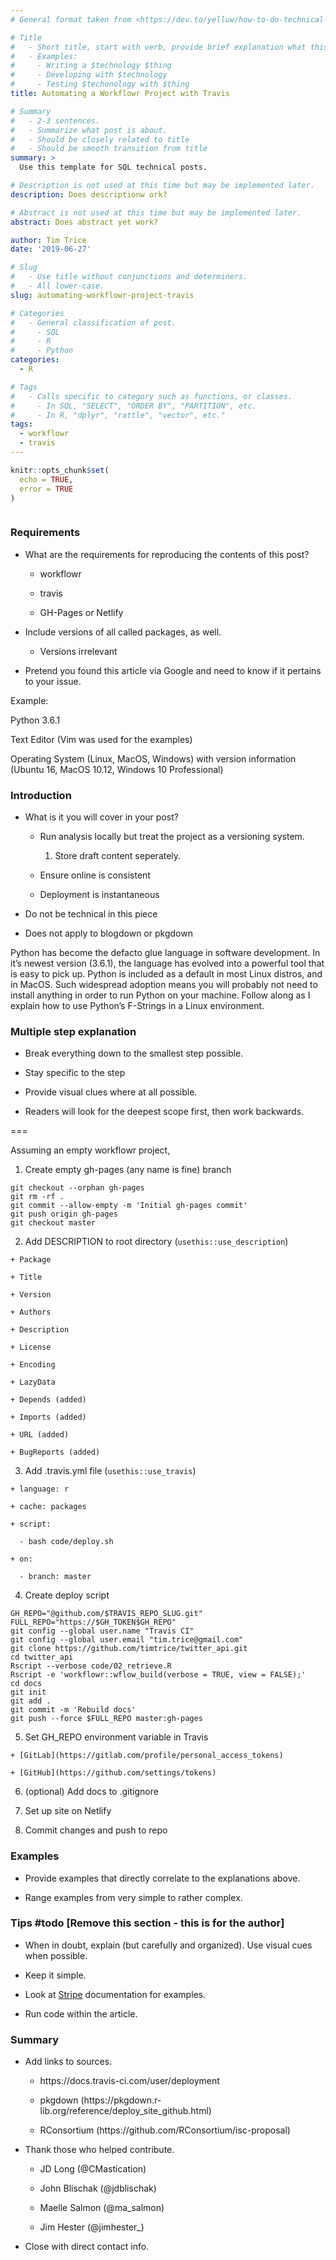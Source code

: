 ```yaml
---
# General format taken from <https://dev.to/yelluw/how-to-do-technical-blogging>

# Title
#   - Short title, start with verb, provide brief explanation what this is about.
#   - Examples:
#     - Writing a $technology $thing
#     - Developing with $technology
#     - Testing $techonology with $thing
title: Automating a Workflowr Project with Travis

# Summary
#   - 2-3 sentences. 
#   - Summarize what post is about.
#   - Should be closely related to title
#   - Should be smooth transition from title
summary: > 
  Use this template for SQL technical posts. 

# Description is not used at this time but may be implemented later.
description: Does descriptionw ork?

# Abstract is not used at this time but may be implemented later.
abstract: Does abstract yet work?

author: Tim Trice
date: '2019-06-27'

# Slug
#   - Use title without conjunctions and determiners.
#   - All lower-case.
slug: automating-workflowr-project-travis

# Categories
#   - General classification of post.
#     - SQL
#     - R
#     - Python
categories:
  - R

# Tags
#   - Calls specific to category such as functions, or classes.
#     - In SQL, "SELECT", "ORDER BY", "PARTITION", etc.
#     - In R, "dplyr", "rattle", "vector", etc."
tags:
  - workflowr
  - travis
---
```


```r
knitr::opts_chunk$set(
  echo = TRUE, 
  error = TRUE
)
```

```r
```

### Requirements

  * What are the requirements for reproducing the contents of this post? 
  
    + workflowr
    
    + travis
    
    + GH-Pages or Netlify

  * Include versions of all called packages, as well.
  
    + Versions irrelevant

  * Pretend you found this article via Google and need to know if it pertains 
    to your issue.

Example: 

Python 3.6.1

Text Editor (Vim was used for the examples)

Operating System (Linux, MacOS, Windows) with version information (Ubuntu 16, MacOS 10.12, Windows 10 Professional)

### Introduction

  * What is it you will cover in your post? 
  
    + Run analysis locally but treat the project as a versioning system.
    
      1. Store draft content seperately.
      
    + Ensure online is consistent
    
    + Deployment is instantaneous

  * Do not be technical in this piece
  
  * Does not apply to blogdown or pkgdown 

Python has become the defacto glue language in software development. In it's newest version (3.6.1), the language has evolved into a powerful tool that is easy to pick up. Python is included as a default in most Linux distros, and in MacOS. Such widespread adoption means you will probably not need to install anything in order to run Python on your machine. Follow along as I explain how to use Python's F-Strings in a Linux environment.

### Multiple step explanation

  * Break everything down to the smallest step possible. 
  
  * Stay specific to the step
  
  * Provide visual clues where at all possible.
  
  * Readers will look for the deepest scope first, then work backwards.

===

Assuming an empty workflowr project, 

  1. Create empty gh-pages (any name is fine) branch

```
git checkout --orphan gh-pages
git rm -rf .
git commit --allow-empty -m 'Initial gh-pages commit'
git push origin gh-pages
git checkout master
```

  2. Add DESCRIPTION to root directory (`usethis::use_description`)
  
    + Package
    
    + Title
    
    + Version
    
    + Authors
    
    + Description
    
    + License
    
    + Encoding
    
    + LazyData
    
    + Depends (added)
    
    + Imports (added)
    
    + URL (added)
    
    + BugReports (added)
    
  3. Add .travis.yml file (`usethis::use_travis`)

    + language: r
    
    + cache: packages
    
    + script:
      
      - bash code/deploy.sh
    
    + on:
      
      - branch: master

  4. Create deploy script

```
GH_REPO="@github.com/$TRAVIS_REPO_SLUG.git"
FULL_REPO="https://$GH_TOKEN$GH_REPO"
git config --global user.name "Travis CI"
git config --global user.email "tim.trice@gmail.com"
git clone https://github.com/timtrice/twitter_api.git
cd twitter_api
Rscript --verbose code/02_retrieve.R
Rscript -e 'workflowr::wflow_build(verbose = TRUE, view = FALSE);'
cd docs
git init
git add .
git commit -m 'Rebuild docs'
git push --force $FULL_REPO master:gh-pages
```

  5. Set GH_REPO environment variable in Travis
  
    + [GitLab](https://gitlab.com/profile/personal_access_tokens)
    
    + [GitHub](https://github.com/settings/tokens)
  
  6. (optional) Add docs to .gitignore
  
  7. Set up site on Netlify
  
  8. Commit changes and push to repo

### Examples

  * Provide examples that directly correlate to the explanations above. 
  
  * Range examples from very simple to rather complex. 

### Tips #todo [Remove this section - this is for the author]

  * When in doubt, explain (but carefully and organized). Use visual cues when possible. 
  
  * Keep it simple. 
  
  * Look at [Stripe](https://stripe.com/docs/connect/accounts) documentation for examples.
  
  * Run code within the article. 

### Summary

  * Add links to sources.
  
    + https://docs.travis-ci.com/user/deployment
  
    + pkgdown (https://pkgdown.r-lib.org/reference/deploy_site_github.html)
  
    + RConsortium (https://github.com/RConsortium/isc-proposal)
  
  * Thank those who helped contribute.

    + JD Long (@CMastication)
  
    + John Blischak (@jdblischak)
  
    + Maelle Salmon (@ma_salmon)
  
    + Jim Hester (@jimhester_)  
  
  * Close with direct contact info.

